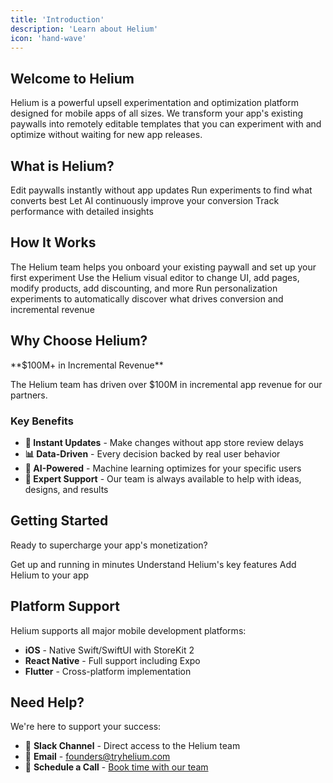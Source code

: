 ```yaml
---
title: 'Introduction'
description: 'Learn about Helium'
icon: 'hand-wave'
---
```


## Welcome to Helium

Helium is a powerful upsell experimentation and optimization platform designed for mobile apps of all sizes. We transform your app's existing paywalls into remotely editable templates that you can experiment with and optimize without waiting for new app releases.

## What is Helium?

<CardGroup cols={2}>
  <Card title="Remote Control" icon="sliders">
    Edit paywalls instantly without app updates
  </Card>
  <Card title="A/B Testing" icon="flask">
    Run experiments to find what converts best
  </Card>
  <Card title="AI Optimization" icon="brain">
    Let AI continuously improve your conversion
  </Card>
  <Card title="Analytics" icon="chart-line">
    Track performance with detailed insights
  </Card>
</CardGroup>

## How It Works

<Steps>
  <Step title="Onboarding">
    The Helium team helps you onboard your existing paywall and set up your first experiment
  </Step>
  <Step title="Visual Editing">
    Use the Helium visual editor to change UI, add pages, modify products, add discounting, and more
  </Step>
  <Step title="Experimentation">
    Run personalization experiments to automatically discover what drives conversion and incremental revenue
  </Step>
</Steps>

## Why Choose Helium?

<Info>
  **$100M+ in Incremental Revenue**
  
  The Helium team has driven over $100M in incremental app revenue for our partners.
</Info>

### Key Benefits

- **🚀 Instant Updates** - Make changes without app store review delays
- **📊 Data-Driven** - Every decision backed by real user behavior
- **🤖 AI-Powered** - Machine learning optimizes for your specific users
- **👥 Expert Support** - Our team is always available to help with ideas, designs, and results

## Getting Started

Ready to supercharge your app's monetization?

<CardGroup cols={3}>
  <Card title="Quickstart" icon="rocket" href="/getting-started/quickstart">
    Get up and running in minutes
  </Card>
  <Card title="Core Concepts" icon="book" href="/getting-started/concepts">
    Understand Helium's key features
  </Card>
  <Card title="SDK Integration" icon="code" href="/sdk/quickstart-ios-v3">
    Add Helium to your app
  </Card>
</CardGroup>

## Platform Support

Helium supports all major mobile development platforms:

- **iOS** - Native Swift/SwiftUI with StoreKit 2
- **React Native** - Full support including Expo
- **Flutter** - Cross-platform implementation

## Need Help?

We're here to support your success:

- 💬 **Slack Channel** - Direct access to the Helium team
- 📧 **Email** - [founders@tryhelium.com](mailto:founders@tryhelium.com)
- 📅 **Schedule a Call** - [Book time with our team](https://cal.com/team/helium/45-min-working-session)
